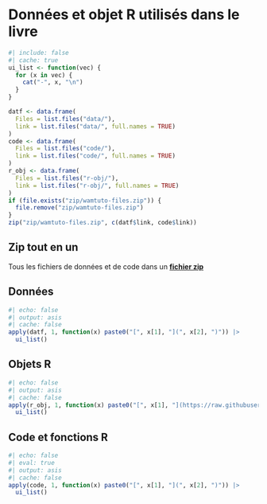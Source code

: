 # Données et objet R utilisés dans le livre {#sec-data-files}


```r
#| include: false
#| cache: true
ui_list <- function(vec) {
  for (x in vec) {
    cat("-", x, "\n")
  }
}

datf <- data.frame(
  Files = list.files("data/"),
  link = list.files("data/", full.names = TRUE)
)
code <- data.frame(
  Files = list.files("code/"),
  link = list.files("code/", full.names = TRUE)
)
r_obj <- data.frame(
  Files = list.files("r-obj/"),
  link = list.files("r-obj/", full.names = TRUE)
)
if (file.exists("zip/wamtuto-files.zip")) {
  file.remove("zip/wamtuto-files.zip")
}
zip("zip/wamtuto-files.zip", c(datf$link, code$link))
```

## Zip tout en un

Tous les fichiers de données et de code dans un [**fichier zip**](./zip/wamtuto-files.zip)

## Données

```r
#| echo: false
#| output: asis
#| cache: false
apply(datf, 1, function(x) paste0("[", x[1], "](", x[2], ")")) |>
  ui_list()
```

## Objets R

```r
#| echo: false
#| output: asis
#| cache: false
apply(r_obj, 1, function(x) paste0("[", x[1], "](https://raw.githubusercontent.com/wam-tutorial/book-common/refs/heads/main/", x[2], ")")) |>
  ui_list()
```

## Code et fonctions R

```r
#| echo: false
#| eval: true
#| output: asis
#| cache: false
apply(code, 1, function(x) paste0("[", x[1], "](", x[2], ")")) |>
  ui_list() 
```




<!--
check what is done for BIO8940

use downlaod this to create nice downlaod options potentially

```r
path_files <- list.files(path = system.file("assets/css", package = "downloadthis"), full.names = TRUE)

download_file(
  path = path_files,
  output_name = "Files from downloadthis",
  button_label = "Download files",
  button_type = "danger",
  has_icon = TRUE,
  icon = "fa fa-save",
  self_contained = FALSE
)
```
-->


